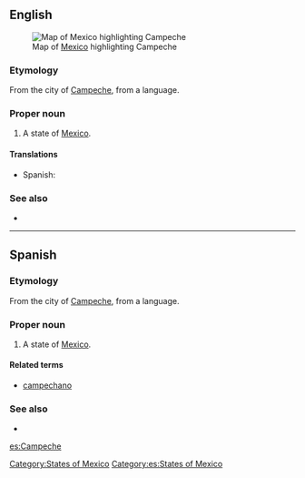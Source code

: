 ==English==
[[File:Mexico map, MX-CAM.svg|thumb|Map of [[Mexico]] highlighting Campeche]]
===Etymology===
From the city of [[w:Campeche, Campeche|Campeche]], from a {{etyl|myn}} language.

===Proper noun===
{{en-proper noun}}

# A state of [[Mexico]].

====Translations====
{{trans-top|state of Mexico}}
*Spanish: {{t+|es|Campeche|m}}
{{trans-mid}}
{{trans-bottom}}

===See also===
*{{pedialite}}

[[Category:States of Mexico]]

----

==Spanish==

===Etymology===
From the city of [[w:Campeche, Campeche|Campeche]], from a {{etyl|myn|es}} language.

===Proper noun===
{{es-proper noun|m}}

# A state of [[Mexico]].

====Related terms====
*[[campechano]]

===See also===
* {{pedialite|lang=es}}

[[Category:es:States of Mexico]]

[[es:Campeche]]